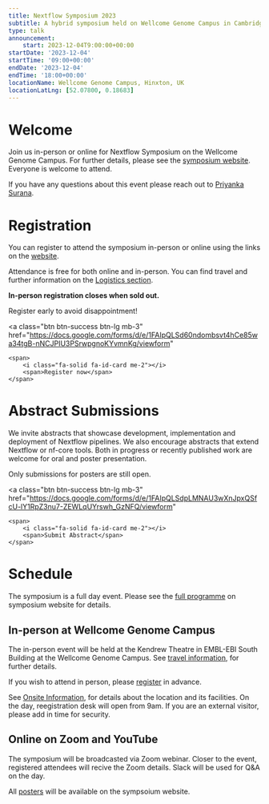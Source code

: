 ```yaml
---
title: Nextflow Symposium 2023
subtitle: A hybrid symposium held on Wellcome Genome Campus in Cambridge and online
type: talk
announcement:
    start: 2023-12-04T9:00:00+00:00
startDate: '2023-12-04'
startTime: '09:00+00:00'
endDate: '2023-12-04'
endTime: '18:00+00:00'
locationName: Wellcome Genome Campus, Hinxton, UK
locationLatLng: [52.07800, 0.18683]
---
```


# Welcome

Join us in-person or online for Nextflow Symposium on the Wellcome Genome Campus. For further details, please see the [symposium website](http://bit.ly/3PK8ag7). Everyone is welcome to attend.

If you have any questions about this event please reach out to [Priyanka Surana](mailto:ps22@sanger.ac.uk).

# Registration

You can register to attend the symposium in-person or online using the links on the [website](http://bit.ly/3PK8ag7).

Attendance is free for both online and in-person. You can find travel and further information on the [Logistics section](https://sites.google.com/ebi.ac.uk/nextflow2023/logistics).

**In-person registration closes when sold out.**

Register early to avoid disappointment!

<a
    class="btn btn-success btn-lg mb-3"
    href="https://docs.google.com/forms/d/e/1FAIpQLSd60ndombsvt4hCe85wa34tgB-nNCJPIU3PSrwpgnoKYvmnKg/viewform"
>
    <span>
        <i class="fa-solid fa-id-card me-2"></i>
        <span>Register now</span>
    </span>
</a>

# Abstract Submissions

We invite abstracts that showcase development, implementation and deployment of Nextflow pipelines. We also encourage abstracts that extend Nextflow or nf-core tools. Both in progress or recently published work are welcome for oral and poster presentation.

Only submissions for posters are still open.

<a
    class="btn btn-success btn-lg mb-3"
    href="https://docs.google.com/forms/d/e/1FAIpQLSdpLMNAU3wXnJpxQSfcU-lY1RpZ3nu7-ZEWLqUYrswh_GzNFQ/viewform"
>
    <span>
        <i class="fa-solid fa-id-card me-2"></i>
        <span>Submit Abstract</span>
    </span>
</a>

# Schedule

The symposium is a full day event. Please see the [full programme](https://sites.google.com/ebi.ac.uk/nextflow2023/programme) on symposium website for details.

## In-person at Wellcome Genome Campus

The in-person event will be held at the Kendrew Theatre in EMBL-EBI South Building at the Wellcome Genome Campus. See [travel information](https://sites.google.com/ebi.ac.uk/nextflow2023/logistics/travel-information), for further details.

If you wish to attend in person, please [register](https://docs.google.com/forms/d/e/1FAIpQLSd60ndombsvt4hCe85wa34tgB-nNCJPIU3PSrwpgnoKYvmnKg/viewform) in advance.

See [Onsite Information](https://sites.google.com/ebi.ac.uk/nextflow2023/logistics/onsite-information), for details about the location and its facilities. On the day, reegistration desk will open from 9am. If you are an external visitor, please add in time for security.

## Online on Zoom and YouTube

The symposium will be broadcasted via Zoom webinar. Closer to the event, registered attendees will recive the Zoom details. Slack will be used for Q&A on the day.

All [posters](https://sites.google.com/ebi.ac.uk/nextflow2023/posters) will be available on the sympsoium website.
